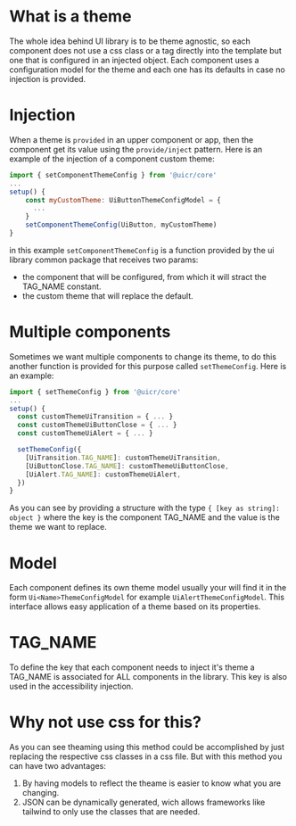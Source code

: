 
<Meta title="Docs/Theming" />

# What is a theme
The whole idea behind UI library is to be theme agnostic, so each component does not use a css class or a tag directly into the template but one that is configured in an injected object.
Each component uses a configuration model for the theme and each one has its defaults in case no injection is provided.

# Injection
When a theme is `provided` in an upper component or app, then the component get its value using the `provide/inject` pattern.
Here is an example of the injection of a component custom theme:

```js
import { setComponentThemeConfig } from '@uicr/core'
...
setup() {
    const myCustomTheme: UiButtonThemeConfigModel = {
      ...
    }
    setComponentThemeConfig(UiButton, myCustomTheme)
}
```

in this example `setComponentThemeConfig` is a function provided by the ui library common package that receives two params:
 - the component that will be configured, from which it will stract the TAG_NAME constant.
 - the custom theme that will replace the default.

# Multiple components
Sometimes we want multiple components to change its theme, to do this another function is provided for this purpose called `setThemeConfig`.
Here is an example:

```js
import { setThemeConfig } from '@uicr/core'
...
setup() {
  const customThemeUiTransition = { ... }
  const customThemeUiButtonClose = { ... }
  const customThemeUiAlert = { ... }

  setThemeConfig({
    [UiTransition.TAG_NAME]: customThemeUiTransition,
    [UiButtonClose.TAG_NAME]: customThemeUiButtonClose,
    [UiAlert.TAG_NAME]: customThemeUiAlert,
  })
}
```

As you can see by providing a structure with the type `{ [key as string]: object }` where the key is the component TAG_NAME and the value is the theme we want to replace.

# Model

Each component defines its own theme model usually your will find it in the form `Ui<Name>ThemeConfigModel` for example `UiAlertThemeConfigModel`.
This interface allows easy application of a theme based on its properties.

# TAG_NAME
To define the key that each component needs to inject it's theme a TAG_NAME is associated for ALL components in the library.
This key is also used in the accessibility injection.

# Why not use css for this?
As you can see theaming using this method could be accomplished by just replacing the respective css classes in a css file.
But with this method you can have two advantages:
1. By having models to reflect the theame is easier to know what you are changing.
2. JSON can be dynamically generated, wich allows frameworks like tailwind to only use the classes that are needed.
